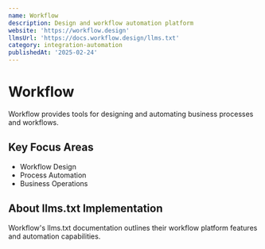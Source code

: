 ```yaml
---
name: Workflow
description: Design and workflow automation platform
website: 'https://workflow.design'
llmsUrl: 'https://docs.workflow.design/llms.txt'
category: integration-automation
publishedAt: '2025-02-24'
---
```


# Workflow

Workflow provides tools for designing and automating business processes and workflows.

## Key Focus Areas

- Workflow Design
- Process Automation
- Business Operations

## About llms.txt Implementation

Workflow's llms.txt documentation outlines their workflow platform features and automation capabilities.
